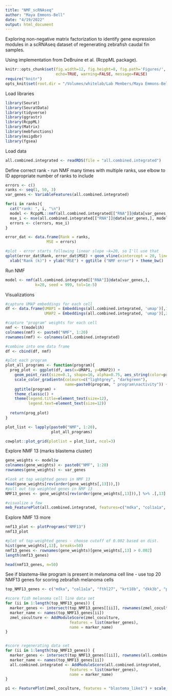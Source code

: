 ```yaml
---
title: "NMF_scRNAseq"
author: "Maya Emmons-Bell"
date: "4/19/2022"
output: html_document
---
```


Exploring non-negative matrix factorization to identify gene expression modules in a scRNAseq dataset of regenerating zebrafish caudal fin samples. 

Using implementation from DeBruine et al. (RcppML package). 


```r
knitr::opts_chunk$set(fig.width=12, fig.height=8, fig.path='Figures/',
                      echo=TRUE, warning=FALSE, message=FALSE)
require("knitr")
opts_knit$set(root.dir = "/Volumes/whitelab/Lab Members/Maya Emmons-Bell/Regeneration scRNAseq/Data")
```

Load libraries
```r
library(Seurat)
library(SeuratData)
library(tidyverse)
library(ggrastr)
library(RcppML)
library(Matrix)
library(mebfunctions)
library(msigdbr)
library(fgsea)
```

Load data
```r
all.combined.integrated <- readRDS(file = "all.combined.integrated")
```

Define correct rank - run NMF many times with multiple ranks, use elbow to ID appropriate number of ranks to include
```r
errors <- c() 
ranks <- seq(1, 50, 3)
var_genes <- VariableFeatures(all.combined.integrated) 

for(i in ranks){ 
  cat("rank: ", i, "\n")
  model <- RcppML::nmf(all.combined.integrated[["RNA"]]@data[var_genes,], i, tol = 1e-3)
  mse_i <- mse(all.combined.integrated[["RNA"]]@data[var_genes,], model$w, model$d, model$h)
  errors <- c(errors, mse_i) 
}

error_dat <- data.frame(Rank = ranks,
                  MSE = errors)

#plot - error starts following linear slope ~k=20, so I'll use that
qplot(error_dat$Rank, error_dat$MSE) + geom_vline(xintercept = 20, linetype=2, color="firebrick", size=1) +
  xlab("Rank (k)") + ylab("MSE") + ggtitle ("NMF error") + theme_bw()

```

Run NMF
```r
model <- nmf(all.combined.integrated[["RNA"]]@data[var_genes,],
             k=20, seed = 999, tol=1e-5)

```

Visualizations
```r

#capture UMAP embeddings for each cell 
df <- data.frame(UMAP1 = Embeddings(all.combined.integrated, 'umap')[,1],
                 UMAP2 = Embeddings(all.combined.integrated, 'umap')[,2])

#capture "program" weights for each cell
nmf <- t(model$h)
colnames(nmf) <- paste0("NMF", 1:20)
rownames(nmf) <- colnames(all.combined.integrated)

#combine into one data frame 
df <- cbind(df, nmf)

#plot each program 
plot_all_programs <- function(program){
  prog_plot <- ggplot(df, aes(x=UMAP1, y=UMAP2)) +
    geom_point_rast(size=0.1, shape=16, alpha=0.75, aes_string(color=program)) +
    scale_color_gradientn(colours=c("lightgrey", "darkgreen"),
                          name=paste0(program, " program\nactivity")) +
    ggtitle(program) +
    theme_classic() +
    theme(legend.title=element_text(size=12),
          legend.text=element_text(size=12))
  
  return(prog_plot)
}

plot_list <- lapply(paste0("NMF", 1:20),
                    plot_all_programs)

cowplot::plot_grid(plotlist = plot_list, ncol=3)

```

Explore NMF 13 (marks blastema cluster) 
```r
gene_weights <- model$w
colnames(gene_weights) <- paste0("NMF", 1:20)
rownames(gene_weights) <- var_genes

#look at top weighted genes in NMF 13 
head(gene_weights[rev(order(gene_weights[,13])),])
#pull out top weighted genes in NMF 13 
NMF13_genes <- gene_weights[rev(order(gene_weights[,13])),] %>% .[,13]

#visualize a few
meb_FeaturePlot(all.combined.integrated, features=c("mdka", "col1a1a", "fthl27", "krt18b", "pcp4a"))
```
Explore NMF 13 more
```r
nmf13_plot <- plotPrograms("NMF13")
nmf13_plot

#plot of top-weighted genes - choose cutoff of 0.002 based on dist.
hist(gene_weights[,13], breaks=50)
nmf13_genes <- rownames(gene_weights)[gene_weights[,13] > 0.002]
length(nmf13_genes)

head(nmf13_genes, n=50)
```

See if blastema-like program is present in melanoma cell line - use top 20 NMF13 genes for scoring zebrafish melanoma cells 
```r

top_NMF13_genes <- c("mdka", "col1a1a", "fthl27", "krt18b", "dkk3b", "pcp4a", "and2", "krt18a.1", "postnb", "cfl1", "sparc", "tnfaip6", "and1" , "serpine1", "ecrg4a", "c1qtnf5", "col1a2", "calm2b", "vmp1") %>% list(blastema_like = .)

#score fish melanoma cell line data set
for (ii in 1:length(top_NMF13_genes)) {
  marker_genes <- intersect(top_NMF13_genes[[ii]], rownames(zmel_coculture))
  marker_name <- names(top_NMF13_genes[ii])
  zmel_coculture <- AddModuleScore(zmel_coculture,
                            features = list(marker_genes),
                            name = marker_name)
}


#score regenerating data set
for (ii in 1:length(top_NMF13_genes)) {
  marker_genes <- intersect(top_NMF13_genes[[ii]], rownames(all.combined.integrated))
  marker_name <- names(top_NMF13_genes[ii])
  all.combined.integrated <- AddModuleScore(all.combined.integrated,
                            features = list(marker_genes),
                            name = marker_name)
}

p1 <- FeaturePlot(zmel_coculture, features = "blastema_like1") + scale_color_gradientn(colours = rev(magma(n = 100)))


```




